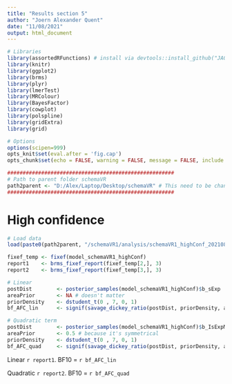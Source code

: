 ```yaml
---
title: "Results section 5"
author: "Joern Alexander Quent"
date: "11/08/2021"
output: html_document
---
```


```r
# Libraries
library(assortedRFunctions) # install via devtools::install_github("JAQuent/assortedRFunctions")
library(knitr)
library(ggplot2)
library(brms)
library(plyr)
library(lmerTest)
library(MRColour)
library(BayesFactor)
library(cowplot)
library(polspline)
library(gridExtra)
library(grid)

# Options
options(scipen=999)
opts_knit$set(eval.after = 'fig.cap')
opts_chunk$set(echo = FALSE, warning = FALSE, message = FALSE, include = TRUE)

######################################################
# Path to parent folder schemaVR
path2parent <- "D:/Alex/Laptop/Desktop/schemaVR" # This need to be changed to run this document
######################################################
```


# High confidence
```r
# Load data
load(paste0(path2parent, "/schemaVR1/analysis/schemaVR1_highConf_20210806_180741.RData"))
```

```r
fixef_temp <- fixef(model_schemaVR1_highConf)
report1    <- brms_fixef_report(fixef_temp[2,], 3)
report2    <- brms_fixef_report(fixef_temp[3,], 3)

# Linear
postDist        <- posterior_samples(model_schemaVR1_highConf)$b_sExp
areaPrior       <- NA # doesn't matter
priorDensity    <- dstudent_t(0 , 7, 0, 1)
bf_AFC_lin      <- signif(savage_dickey_ratio(postDist, priorDensity, areaPrior, 'two.sided'), 3)

# Quadratic term
postDist        <- posterior_samples(model_schemaVR1_highConf)$b_IsExpMUsExp
areaPrior       <- 0.5 # because it's symmetrical 
priorDensity    <- dstudent_t(0 , 7, 0, 1)
bf_AFC_quad     <- signif(savage_dickey_ratio(postDist, priorDensity, areaPrior, 'two.sided'), 3)
```

Linear `r report1`. BF10 = `r bf_AFC_lin` 

Quadratic `r report2`. BF10 = `r bf_AFC_quad`
